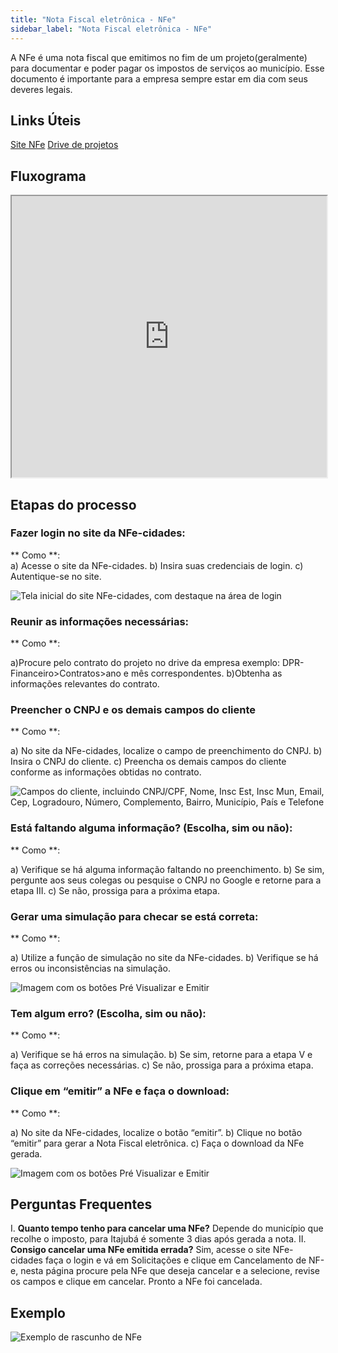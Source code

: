 ```yaml
---
title: "Nota Fiscal eletrônica - NFe"
sidebar_label: "Nota Fiscal eletrônica - NFe"
---
```



A NFe é uma nota fiscal que emitimos no fim de um projeto(geralmente) para documentar e poder pagar os impostos de serviços ao município. Esse documento é importante para a empresa sempre estar em dia com seus deveres legais.

## Links Úteis

[Site NFe](https://www.nfe-cidades.com.br/landing-page)
[Drive de projetos](https://drive.google.com/drive/folders/1blgYPjLC1FPqoElna-Wb9sbmXRqX5-rc?usp=drive_link)

## Fluxograma

<iframe
  width="100%"
  height="450"
  src="https://whimsical.com/embed/NiE6oWaDgZqxxAJJeNwtS1"
></iframe>

## Etapas do processo

### Fazer login no site da NFe-cidades:

** Como **:  
a) Acesse o site da NFe-cidades.
b) Insira suas credenciais de login.
c) Autentique-se no site.

<image
  src={img1}
  alt="Tela inicial do site NFe-cidades, com destaque na área de login"
  width={250}
/>

### Reunir as informações necessárias:

** Como **:

a)Procure pelo contrato do projeto no drive da empresa exemplo: DPR-Financeiro>Contratos>ano e mês correspondentes.
b)Obtenha as informações relevantes do contrato.

### Preencher o CNPJ e os demais campos do cliente

** Como **:

a) No site da NFe-cidades, localize o campo de preenchimento do CNPJ.
b) Insira o CNPJ do cliente.
c) Preencha os demais campos do cliente conforme as informações obtidas no contrato.

<image
  src={img2}
  alt="Campos do cliente, incluindo CNPJ/CPF, Nome, Insc Est, Insc Mun, Email, Cep, Logradouro, Número, Complemento, Bairro, Município, País e Telefone"
  width={250}
/>

### Está faltando alguma informação? (Escolha, sim ou não):

** Como **:

a) Verifique se há alguma informação faltando no preenchimento.
b) Se sim, pergunte aos seus colegas ou pesquise o CNPJ no Google e retorne para a etapa III.
c) Se não, prossiga para a próxima etapa.

### Gerar uma simulação para checar se está correta:

** Como **:

a) Utilize a função de simulação no site da NFe-cidades.
b) Verifique se há erros ou inconsistências na simulação.

<image
  src={img3}
  alt="Imagem com os botões Pré Visualizar e Emitir"
  width={250}
/>

### Tem algum erro? (Escolha, sim ou não):

** Como **:

a) Verifique se há erros na simulação.
b) Se sim, retorne para a etapa V e faça as correções necessárias.
c) Se não, prossiga para a próxima etapa.

### Clique em “emitir” a NFe e faça o download:

** Como **:

a) No site da NFe-cidades, localize o botão “emitir”.
b) Clique no botão “emitir” para gerar a Nota Fiscal eletrônica.
c) Faça o download da NFe gerada.

<image
  src={img3}
  alt="Imagem com os botões Pré Visualizar e Emitir"
  width={250}
/>

## Perguntas Frequentes

I. **Quanto tempo tenho para cancelar uma NFe?** Depende do município que recolhe o imposto, para Itajubá é somente 3 dias após gerada a nota.
II. **Consigo cancelar uma NFe emitida errada?** Sim, acesse o site NFe-cidades faça o login e vá em Solicitações e clique em Cancelamento de NF-e, nesta página procure pela NFe que deseja cancelar e a selecione, revise os campos e clique em cancelar. Pronto a NFe foi cancelada.

## Exemplo

<image src={img4} alt="Exemplo de rascunho de NFe" width={250} />
